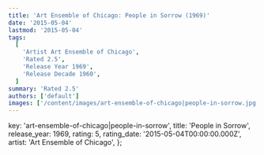 ```yaml
---
title: 'Art Ensemble of Chicago: People in Sorrow (1969)'
date: '2015-05-04'
lastmod: '2015-05-04'
tags:
  [
    'Artist Art Ensemble of Chicago',
    'Rated 2.5',
    'Release Year 1969',
    'Release Decade 1960',
  ]
summary: 'Rated 2.5'
authors: ['default']
images: ['/content/images/art-ensemble-of-chicago|people-in-sorrow.jpg']
---
```


  key: 'art-ensemble-of-chicago|people-in-sorrow',
  title: 'People in Sorrow',
  release_year: 1969,
  rating: 5,
  rating_date: '2015-05-04T00:00:00.000Z',
  artist: 'Art Ensemble of Chicago',
};

<MusicRating data={data} />
